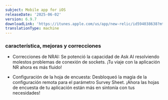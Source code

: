 ```yaml
---
subject: Mobile app for iOS
releaseDate: '2025-06-02'
version: 6.9.7
downloadLink: 'https://itunes.apple.com/us/app/new-relic/id594038638?mt=8'
translationType: machine
---
```


### característica, mejoras y correcciones

* Correcciones de NRAI: Se potenció la capacidad de Ask AI resolviendo molestos problemas de conexión de sockets. ¡Tu viaje con la aplicación NR ahora es más fluido!

* Configuración de la hoja de encuesta: Desbloqueó la magia de la configuración remota para el parámetro Survey Sheet. ¡Ahora las hojas de encuesta de tu aplicación están más en sintonía con tus necesidades!